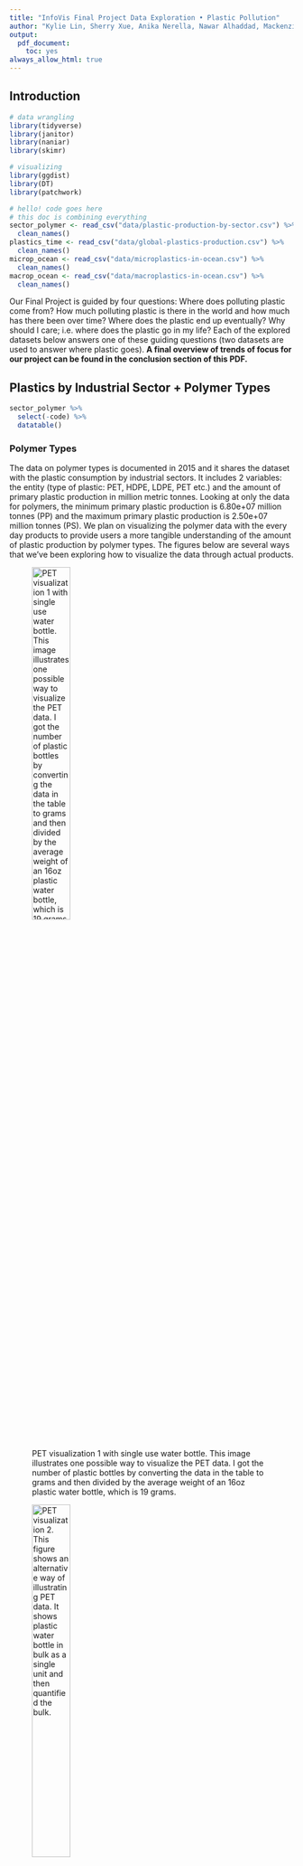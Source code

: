 ```yaml
---
title: "InfoVis Final Project Data Exploration • Plastic Pollution"
author: "Kylie Lin, Sherry Xue, Anika Nerella, Nawar Alhaddad, Mackenzie Wood"
output:
  pdf_document:
    toc: yes
always_allow_html: true
---
```


## Introduction

```r
# data wrangling
library(tidyverse)
library(janitor)
library(naniar)
library(skimr)

# visualizing
library(ggdist)
library(DT)
library(patchwork)

```


```r
# hello! code goes here
# this doc is combining everything
sector_polymer <- read_csv("data/plastic-production-by-sector.csv") %>% 
  clean_names()
plastics_time <- read_csv("data/global-plastics-production.csv") %>% 
  clean_names()
microp_ocean <- read_csv("data/microplastics-in-ocean.csv") %>% 
  clean_names()
macrop_ocean <- read_csv("data/macroplastics-in-ocean.csv") %>% 
  clean_names()

```

Our Final Project is guided by four questions: Where does polluting plastic come from? How much polluting plastic is there in the world and how much has there been over time? Where does the plastic end up eventually? Why should I care; i.e. where does the plastic go in my life? Each of the explored datasets below answers one of these guiding questions (two datasets are used to answer where plastic goes). **A final overview of trends of focus for our project can be found in the conclusion section of this PDF.**

## Plastics by Industrial Sector + Polymer Types

```r
sector_polymer %>% 
  select(-code) %>% 
  datatable()
```

### Polymer Types

The data on polymer types is documented in 2015 and it shares the dataset with the plastic consumption by industrial sectors. It includes 2 variables: the entity (type of plastic: PET, HDPE, LDPE, PET etc.) and the amount of primary plastic production in million metric tonnes. Looking at only the data for polymers, the minimum primary plastic production is 6.80e+07 million tonnes (PP) and the maximum primary plastic production is 2.50e+07 million tonnes (PS). We plan on visualizing the polymer data with the every day products to provide users a more tangible understanding of the amount of plastic production by polymer types. The figures below are several ways that we've been exploring how to visualize the data through actual products.


![PET visualization 1 with single use water bottle. This image illustrates one possible way to visualize the PET data. I got the number of plastic bottles by converting the data in the table to grams and then divided by the average weight of an 16oz plastic water bottle, which is 19 grams.](Images/PET.png){width=40%}

![PET visualization 2. This figure shows an alternative way of illustrating PET data. It shows plastic water bottle in bulk as a single unit and then quantified the bulk.](Images/PET_alt.png){width=40%}

![PP visualization with reusable plastic containers. This figure explores visualizing PP polymer data in reusable containers.](Images/PP.png){width=40%}

![HDPE visualization with milk jar.](Images/HDPE.png){width=40%}

![LDPE visualization with plastic trash bags.](Images/LDPE.png){width=40%}

*Note:* the visualization didn’t take into account of the complexity of the production process as data on the exact number of plastic polymer used in plastic product production process isn’t publicly available. Therefore, the visualization a rough estimate of the translation using the weight of plastic product (ex. Single- use plastic water bottle etc.) but didn’t take into account for the other materials (ex. Oil and water) used in production. 

For next steps, we plan to explore ways to visualize the data even more using metaphors such as the distance from earth to moon or the size of a continent to describe the numbers associated with each plastic product. 

```r
skim_without_charts(sector_polymer)
```


```r
tibble(
  Missingness = "No Missingness",
  `Industry/Polymer Type Count` = 19,
  Year = "Only 2015",
 `Production Range` = str_c(min(sector_polymer$primary_plastic_production_million_tonnes), " to ", max(sector_polymer$primary_plastic_production_million_tonnes))
) %>% 
  datatable()
```

### Industrial Sectors

The data from 2015 on plastic production by industrial sector gave some indication of which industries are the biggest producers of plastic. The data includes 2 variables:  entity (industry/sector: packaging, textiles, transportation, building & construction, etc...) and the amount of plastic produced in million  tonnes. This data was in the same table as the polymer types data but the desired variables were separated and an initial exploratory visualization using a bubble chart was preformed. As expected, packaging was the biggest industrial producer with 146 million tonnes. The smallest producer was the industrial machinery sector with 3 million tonnes of plastic. 

![Plastic Production by Sector](Images/Plastic Production by Sector Exploration.png){width=50%}

Although this gives some idea of where plastic is coming from, it could be useful to couple this information with the polymer types data and try a stacked bar plot.

## Production Over Time

```r
#Load .csv files for relevant datafiles. 
plastics_type <- read_csv("data/global-plastics-production.csv") %>% 
  clean_names()
population_by_time <- read_csv("data/WPP2019_TotalPopulationBySex.csv")%>% 
  clean_names()
waste2010 <- read_csv("data/plastic-waste-generation-total.csv") %>% 
  clean_names()
```

**Summary of Datasets**

``` r
#Summarize datasets.
summary(plastics_type)
summary(population_by_time)
summary(waste2010)

```

``` r
#Look at top of datasets for adjusting naming convention. 
head(plastics_type) %>% 
  datatable()
head(population_by_time) %>% 
  datatable()
head(waste2010) %>% 
  datatable()

```

```r
#Merge datasets. 

typevspop <- merge(plastics_type, population_by_time, by.x=c("entity", "year"), by.y= c("location", "time"))

waste_bycountry2010 <- merge(waste2010, population_by_time, by.x=c("entity", "year"), by.y= c("location", "time"))

#Generate pctfemale and pctmale. 
waste_bycountry2010$pctfemale <- waste_bycountry2010$pop_female/waste_bycountry2010$pop_total
waste_bycountry2010$pctmale <- waste_bycountry2010$pop_male/waste_bycountry2010$pop_total

typevspop$pctmale <- typevspop$pop_male/typevspop$pop_total
typevspop$pctfemale <- typevspop$pop_female/typevspop$pop_total

```

**Running Regressions on Data**

```r
#Run regressions. 

totpop.lm <- lm(formula = plastic_waste_generation_tonnes_total ~ pop_total, data=waste_bycountry2010)
gender.lm <- lm(formula = plastic_waste_generation_tonnes_total ~ pop_male + pop_female, data=waste_bycountry2010)
density.lm <- lm(formula = plastic_waste_generation_tonnes_total ~ pop_density, data=waste_bycountry2010)
summary(totpop.lm)
summary(gender.lm)
summary(density.lm)
```

```r
#Export final .csv files. 
write.csv(typevspop, "year_vs_population_plastic.csv")
write.csv(waste_bycountry2010, "waste_vs_country_2010.csv")
```

```r
# Lineplot of total plastics production over time.
ggplot(plastics_time, aes(year, global_plastics_production_million_tonnes)) + 
  geom_line() +
  labs(title= "Plastic Production by Year", x= "Year", y=" Plastic Production (in tonnes)") +
  scale_x_continuous(n.breaks=10)
```

![2010 Worldmap by Plastic Production (population-standardized)](Images/worldmap 2010.png){width=40%}

![Time-Based Scatterplot of Population Density vs. Total Plastic Production.](Images/pop growth.png){width=40%}

![Ordered Bar Chart of Countries (with nonmissing data) colored by relative population density. ](Images/pop density vs. total plastic.png){width=40%}

I used the Global Plastics Production over Time and the 2010 Plastic Production by Country datasets from Our World in Data in conjunction with 1950-2020 population breakdowns from the UN's data archive. I wanted to investigate the plastic waste:population ratio by country in 2010, as well as for the world at large from 1950 to the present I merged these datasets together and recreated a simple lineplot showing the exponential growth of world plastic production in the last few decades. I also regressed few basic population indicators on plastic production. **Interesting trends:**

* plastic waste production far outpaces population growth, particularly in recent years. 
* though total population showed a significant association with total plastic production in 2010 (which makes a lot of sense) it was surprising that the countries with the densest populations weren't necessarily the ones with the highest total plastic production. For example: India has one of the world's biggest populations but was ranked lower than Germany, Spain, and Nigeria in Total Plastic Production in 2010. I'd like to use the UN population data (which breaks countries up by development status) to investigate this finding more. The final point I intend to convey with my part of the visualization is that plastic production has grown relatively independently of raw population growth, in the sense that it is not just the world's most populous countries contributing the most to global plastic production. 

## Micro and Macroplastic Pollution in the Ocean

Both the Micro and Macroplastics Datasets are stored with the same organization. There are three categories of data: Plastic Pollution up until 2050 if emissions continue to increase at the projected rate, pollution until 2050 if the emission rate levels to the 2020 rate by 2050, and pollution until 2050 if the emissions rate levels off stop in 2020. Scroll below to see information about the data and our analyses.

### Macroplastics

```r
tibble(
  `Entity` = "3 Types: Emissions Growth, Consistency, and Stop from 2020",
   Missingness = "No Missingness",
  `Number of Observations` = 303,
  Year = str_c(min(macrop_ocean$year), " to ", max(macrop_ocean$year)),
 `Plastic Count Range` = str_c(0, " to ", 3971900)
) %>% 
  datatable()
```

```r
ggplot(macrop_ocean, aes(year,
                         accumulated_ocean_plastic_macroplastics_0_5cm,
                         color = entity)) + 
  geom_line() +
  theme_ggdist() +
  labs(
    title = "Macroplastics in Ocean",
    x = "Year",
    y = "Macroplastics (>0.5cm)",
    color = "Entity"
  )
```


### Microplastics

```r
tibble(
  `Entity` = "3 Types: Emissions Growth, Consistency, and Stop from 2020",
   Missingness = "No Missingness",
  `Number of Observations` = 303,
  Year = str_c(min(microp_ocean$year), " to ", max(microp_ocean$year)),
 `Plastic Count Range` = str_c(0, " to ", 2652700)
) %>% 
  datatable()

```

![Microplastics](Images/Microplastics.jpg){width=50%}

### Macro and Microplastics Comparisons

![Micro vs. Macro](Images/MACRO:MICRO.jpg){width=50%}

![Micro and Macro](Images/MICRO:MACRO_Entity.jpg){width=50%}

In comparing Micro and Macroplastics, we discovered that there are currently more Macroplastics polluting the ocean than Microplastics. Interestingly, if plastic emissions were to stop in 2020, the number of Macroplastics is projected to drop significantly to be less than the number of Microplastics by 2050.

After generating the graphs above we reached several conclusions. Overall, for both Macro and Microplastics, the current rate of emissions is projected to lead to exponential growth in the amount of plastic pollution in the ocean. This growth is projected to curb that growth if emissions level to their 2020 levels by 2050, but the only real way to decrease the amount of ocean plastics is if emissions stop completely.

## Conclusion

Notable features we have the option to visualize are as follows:

* Translations between polymer types to more commonly understood metrics for consumers. Polymer type waste of all kinds has increased over time.
* Plastic waste production far outpaces population growth, particularly in recent years. 
* Countries with the densest populations weren't necessarily the ones with the highest total plastic production.
* Micro and Macroplastic levels in the ocean are growing at an exponential rate, and will continue to do so if pollution levels both remain at their current level and continue to grow as projected.

## Link to Github Repo
Proof that we did in fact write the code to present this data :-) Although many of the graphs are simply images dropped in from Tableau.

[https://github.com/kylierlin/Infovis_FP](https://github.com/kylierlin/Infovis_FP){target="_blank"}

